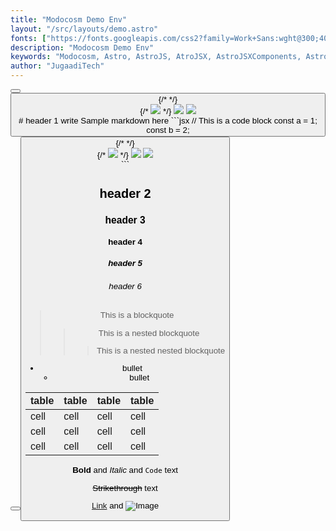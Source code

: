 ```yaml
---
title: "Modocosm Demo Env"
layout: "/src/layouts/demo.astro"
fonts: ["https://fonts.googleapis.com/css2?family=Work+Sans:wght@300;400;600;700;800;900&display=swap"]
description: "Modocosm Demo Env"
keywords: "Modocosm, Astro, AstroJS, AtroJSX, AstroJSXComponents, AstroJSXComponentsLibrary, AstroJSXComponentsLibraryDemo, AstroJSXComponentsLibraryDemoEnv, AstroJSXComponentsLibraryDemoEnvModocosm, AstroJSXComponentsLibraryDemoEnvModocosmDemoEnv"
author: "JugaadiTech"
---
```


<Hero bg="https://images.unsplash.com/photo-1465101162946-4377e57745c3?ixlib=rb-4.0.3&ixid=M3wxMjA3fDB8MHxwaG90by1wYWdlfHx8fGVufDB8fHx8fA%3D%3D&auto=format&fit=crop&w=1280&q=50" bgAlt="Space Background" Index="1" type="short">
    <Col w="1" type="Content" title="Sample Title" content="Humans dating robots is sick. You people wonder why I'm still single? It's 'cause all the fine robot sisters are dating humans! For example, if you killed your grandfather, you'd cease to exist! I could if you hadn't turned on the light and shut off my stereo.">
        <Button link="https://google.com/" text="Clickme"/>
        <Button link="https://google.com/" text="Clickme"/>
    </Col>
    {/* <Col w="1" type="Image" ImageURL="" ImageAlt="SpaceBG"/> */}
    <Col w="1" type="ImageCluster">
        <div class ="anim">
        {/* <img class="relative" src="https://modocosm.io/images/illustration1-07.png"/> */}
        <img class="absolute moto" src="https://modocosm.io/images/illustration1-2-moto@2x.png"/>
        <img class="absolute ill" src="https://modocosm.io/images/illustration1-3-bg@2x.png"/>
        </div>
    </Col>
</Hero>

<div class="container">
    <div class="inner-container">
# header 1
write Sample markdown here
```jsx
// This is a code block
const a = 1;
const b = 2;
<Hero bg="https://images.unsplash.com/photo-1465101162946-4377e57745c3?ixlib=rb-4.0.3&ixid=M3wxMjA3fDB8MHxwaG90by1wYWdlfHx8fGVufDB8fHx8fA%3D%3D&auto=format&fit=crop&w=1280&q=50" bgAlt="Space Background" Index="1">
    <Col w="1" type="Content" title="Sample Title" content="Humans dating robots is sick. You people wonder why I'm still single? It's 'cause all the fine robot sisters are dating humans! For example, if you killed your grandfather, you'd cease to exist! I could if you hadn't turned on the light and shut off my stereo.">
        <Button link="https://google.com/" text="Clickme"/>
        <Button link="https://google.com/" text="Clickme"/>
    </Col>
    {/* <Col w="1" type="Image" ImageURL="" ImageAlt="SpaceBG"/> */}
    <Col w="1" type="ImageCluster">
        <div class ="anim">
        {/* <img class="relative" src="https://modocosm.io/images/illustration1-07.png"/> */}
            <img class="absolute moto" src="https://modocosm.io/images/illustration1-2-moto@2x.png"/>
            <img class="absolute ill" src="https://modocosm.io/images/illustration1-3-bg@2x.png"/>
        </div>
    </Col>
</Hero>
```

## header 2
### header 3
#### header 4
##### header 5
###### header 6
> This is a blockquote
> > This is a nested blockquote
> > > This is a nested nested blockquote
- bullet
    - bullet

| table | table | table | table |
| ----- | ----- | ----- | ----- |
| cell  | cell  | cell  | cell  |
| cell  | cell  | cell  | cell  |
| cell  | cell  | cell  | cell  |

**Bold** and _Italic_ and `Code` text

~~Strikethrough~~ text

[Link](https://google.com/) and ![Image](https://images.unsplash.com/photo-1465101162946-4377e57745c3?ixlib=rb-4.0.3&ixid=M3wxMjA3fDB8MHxwaG90by1wYWdlfHx8fGVufDB8fHx8fA%3D%3D&auto=format&fit=crop&w=1280&q=50)





</div>
</div>